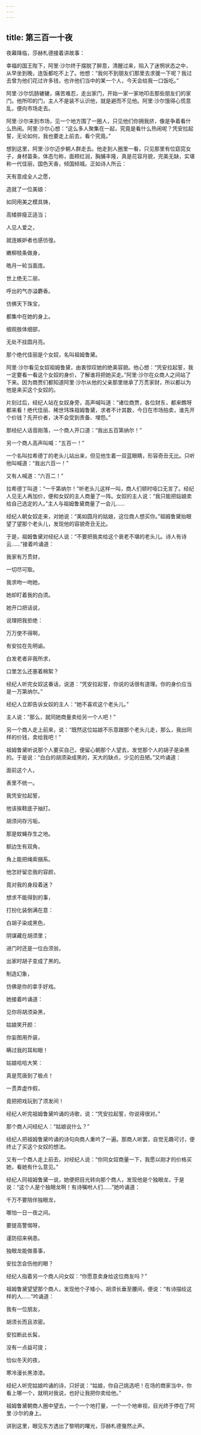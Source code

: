 ```yaml
---
---
---
```

title: 第三百一十夜
---






夜幕降临，莎赫札德接着讲故事：





幸福的国王陛下，阿里·沙尔终于摆脱了醉意，清醒过来，陷入了迷惘状态之中，从早坐到晚，连饭都吃不上了。他想：“我何不到朋友们那里去求援一下呢？我过去曾为他们花过许多钱，也许他们当中的某一个人，今天会给我一口饭吃。”

阿里·沙尔饥肠辘辘，痛苦难忍，走出家门，开始一家一家地叩击那些朋友们的家门。他所叩的门，主人不是装不认识他，就是避而不见他。阿里·沙尔饿得心慌意乱，便向市场走去。

阿里·沙尔来到市场，见一个地方围了一圈人，只见他们你拥我挤，像是争着看什么热闹。阿里·沙尔心想：“这么多人聚集在一起，究竟是看什么热闹呢？凭安拉起誓，无论如何，我也要走上前去，看个究竟。”

想到这里，阿里·沙尔迈步朝人群走去。他走到人圈里一看，只见那里有位窈窕女子，身材苗条，体态匀称，面颊红润，胸脯丰隆，真是花容月貌，完美无缺，实堪称一代佳丽，国色天香，倾国倾城。正如诗人所云：


天有意成全人之愿，

造就了一位美娘：

如同用美之模具铸，

高矮胖瘦正适当；

人见人爱之，

就连嫉妒者也感彷徨。

嫩柳枝条做身，

皓月一轮当面庞。

世上绝无二丽，

呼出的气亦溢麝香。

仿佛天下珠宝，

都集中在她的身上。

细观肢体细部，

无处不挂圆月亮。



那个绝代佳丽是个女奴，名叫祖姆鲁黛。

阿里·沙尔看见女奴祖姆鲁黛，由衷惊叹她的绝美容貌。他心想：“凭安拉起誓，我一定要看一看这个女奴的身价，了解谁将把她买走。”阿里·沙尔在众商人之间站了下来。因为商贾们都知道阿里·沙尔从他的父亲那里继承了万贯家财，所以都以为他是来买这个女奴的。

片刻过后，经纪人站在女奴身旁，高声喊叫道：“诸位商贾，各位财东，都来瞧呀都来看！绝代佳丽、稀世玮珠祖姆鲁黛，求者不计其数，今日在市场拍卖，谁先开个价钱？先开价者，决不会受到责备、埋怨。”

那经纪人话音刚落，一个商人开口道：“我出五百第纳尔！”

另一个商人高声叫喊：“五百一！”

一个名叫拉希德丁的老头儿站出来，但见他生着一双蓝眼睛，形容奇丑无比。只听他叫喊道：“我出六百一！”

又有人喊道：“六百二！”

拉希德丁叫道：“一千第纳尔！”听老头儿这样一叫，商人们顿时哑口无言了。经纪人见无人再加价，便和女奴的主人商量了一阵。女奴的主人说：“我只能把姑娘卖给自己选定的人。”主人与祖姆鲁黛商量了一会儿……

经纪人朝女奴走来，对她说：“美如圆月的姑娘，这位商人想买你。”祖姆鲁黛抬眼望了望那个老头儿，发现他的容貌奇丑无比。

于是，祖姆鲁黛对经纪人说：“不要把我卖给这个衰老不堪的老头儿。诗人有诗云……”接着吟诵道：


我家有万贯财，

一切尽可取。

我求吻一吻她，

她却盯着我的白须。

她开口把话说，

说理把我拒绝：

万万使不得啊，

有安拉在先明谕。

白发老者非我所求，

口里怎么还塞着棉絮？



经纪人听完女奴这番话，说道：“凭安拉起誓，你说的话很有道理。你的身价应当是一万第纳尔。”

经纪人立即告诉女奴的主人：“她不喜欢这个老头儿。”

主人说：“那么，就同她商量卖给另一个人吧！”

另一个商人走上前来，说：“既然这位姑娘不乐意跟那个老头儿走，那么，我出同样的价钱，卖给我吧！”

祖姆鲁黛听说那个人要买自己，便留心朝那个人望去，发觉那个人的胡子是染黑的。于是说：“白白的胡须染成黑的，天大的缺点，少见的丑陋。”又吟诵道：


面前这个人，

表里不统一。

我凭安拉起誓，

他该挨鞋底子抽打。

胡须间存污垢，

那是蚊蝇存生之地。

额边生有双角，

角上能把绳索捆系。

他怎好留恋我的容颜，

竟对我的身段着迷？

想求不能得到的事，

打扮化装倒满在意：

白胡子染成黑色，

阴谋藏在胡须里；

进门时还是一位白须翁，

出家时胡子变成了黑的。

制造幻象，

仿佛是你的拿手好戏。



她接着吟诵道：


见你将胡须染黑，

姑娘笑开颜：

你妄图用乔装，

瞒过我的耳和眼！

姑娘哈哈大笑：

真是荒唐到了极点！

一贯弄虚作假，

竟把把戏玩到了须发间！



经纪人听完祖姆鲁黛吟诵的诗歌，说：“凭安拉起誓，你说得很对。”

那个商人问经纪人：“姑娘说什么？”

经纪人把祖姆鲁黛吟诵的诗句向商人重吟了一遍。那商人听罢，自觉无趣可讨，便终止了买这个女奴的想法。

又有一个商人走上前去，对经纪人说：“你同女奴商量一下，我愿以刚才的价格买她，看她有什么意见。”

经纪人同祖姆鲁黛一说，她便把目光转向那个商人，发现他是个独眼龙，于是说：“这个人是个独眼龙啊！有诗嘱咐人们……”她吟诵道：


千万不要陪伴独眼龙，

哪怕一日一夜之间。

要提高警惕呀，

谨防招来祸患。

独眼龙能做善事，

安拉怎会伤他的眼？



经纪人指着另一个商人问女奴：“你愿意卖身给这位商友吗？”

祖姆鲁黛望望那个商人，发现他个子矮小，胡须长垂至腰间，便说：“有诗描绘这样的人……”吟诵道：


我有一位朋友，

胡须长而且浓密。

安拉断此长髯，

没有一点益可提；

恰似冬天的夜，

寒冷漫长黑漆漆。



经纪人听完姑娘吟诵的诗，只好说：“姑娘，你自己挑选吧！在场的商家当中，你看上哪一个，就明对我说，也好让我把你卖给他。”

祖姆鲁黛朝商人圈中望去，一个一个地打量，一个一个地审视，目光终于停在了阿里·沙尔的身上。





讲到这里，眼见东方透出了黎明的曙光，莎赫札德戛然止声。